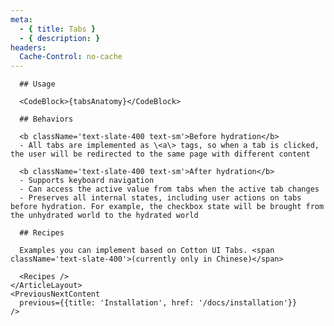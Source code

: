 ```yaml
---
meta:
  - { title: Tabs }
  - { description: }
headers:
  Cache-Control: no-cache
---
```



<ContentLayout>
  <MainContentLayout>
    <ArticleLayout 
      section="Components" 
      title="Tabs" 
      description='Tabs allow users to navigate to specific content sections. Before hydration, each tab functions as a link, and every click triggers a server-side render of the current page. Once hydration is complete, switching between tabs becomes a client-side action, similar to what you typically see.' 
      forComponent
    >
      <ComponentIntro>
        <TabsProvider>
          <ComponentDemo code={tabsCode}>
            <Tabs />
          </ComponentDemo>
          <ComponentProps radixName='Tabs'>  
            <TabsProps />
          </ComponentProps>
        </TabsProvider>
      </ComponentIntro>

      ## Usage

      <CodeBlock>{tabsAnatomy}</CodeBlock>

      ## Behaviors

      <b className='text-slate-400 text-sm'>Before hydration</b>
      - All tabs are implemented as \<a\> tags, so when a tab is clicked, the user will be redirected to the same page with different content

      <b className='text-slate-400 text-sm'>After hydration</b>
      - Supports keyboard navigation
      - Can access the active value from tabs when the active tab changes
      - Preserves all internal states, including user actions on tabs before hydration. For example, the checkbox state will be brought from the unhydrated world to the hydrated world

      ## Recipes

      Examples you can implement based on Cotton UI Tabs. <span className='text-slate-400'>(currently only in Chinese)</span>

      <Recipes />
    </ArticleLayout>
    <PreviousNextContent 
      previous={{title: 'Installation', href: '/docs/installation'}}
    />
  </MainContentLayout>
  <TableOfContents headings={[
    {title: 'Usage', id: 'usage'},
    {title: 'Behaviors', id: 'behaviors'},
    {title: 'Recipes', id: 'recipes'},
  ]}/>
</ContentLayout>
